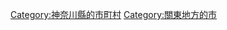 {{Commonscat|Ayase, Kanagawa}}
{{Catmore}}

{{DEFAULTSORT:Ayase-shi}}
[[Category:神奈川縣的市町村|Category:神奈川縣的市町村]]
[[Category:關東地方的市|Category:關東地方的市]]